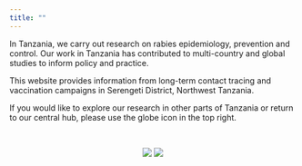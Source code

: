 ```yaml
---
title: ""
---
```


In Tanzania, we carry out research on rabies epidemiology, prevention and control. Our work in Tanzania has contributed to multi-country and global studies to inform policy and practice.

This website provides information from long-term contact tracing and vaccination campaigns in Serengeti District, Northwest Tanzania.  
  
If you would like to explore our research in other parts of Tanzania or return to our central hub, please use the globe icon in the top right.    
  
<br>

<center>
<div style="height: 300px; width: 100%; object-fit: contain;">
<img src="img/index_1.jpg" style="display: inline-block; margin-left: auto; margin-right: auto; max-height:300px;"/>
<img src="img/index_2.png" style="display: inline-block; margin-left: auto; margin-right: auto; max-height:300px;"/>
</div>
</center>

